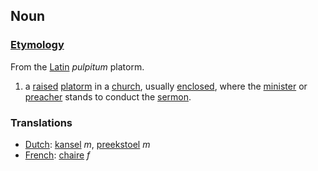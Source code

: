 ==Noun==

===[[Etymology]]===

From the [[Latin]] ''pulpitum'' platorm.

# a [[raised]] [[platorm]] in a [[church]], usually [[enclosed]], where the [[minister]] or [[preacher]] stands to conduct the [[sermon]].

===Translations===
*[[Dutch]]: [[kansel]] ''m'', [[preekstoel]] ''m''
*[[French]]: [[chaire]] ''f''